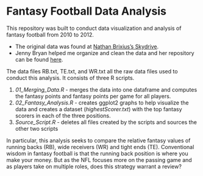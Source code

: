 Fantasy Football Data Analysis
========================================================

This repository was built to conduct data visualization and analysis of fantasy football from 2010 to 2012.

* The original data was found at [Nathan Brixius's Skydrive](https://skydrive.live.com/?cid=801f87a75bcb7685&id=801F87A75BCB7685%21466&authkey=%21AGiIqlHJtA4Hj5A).
* Jenny Bryan helped me organize and clean the data and her repository can be found [here](https://github.com/jennybc/nfl/).

The data files RB.txt, TE.txt, and WR.txt all the raw data files used to conduct this analysis.  It consists of three R scripts. 

1. *01_Merging_Data.R* - merges the data into one dataframe and computes the fantasy points and fantasy points per game for all players.
2. *02_Fantasy_Analysis.R* - creates ggplot2 graphs to help visualize the data and creates a dataset (*highestScorer.txt*) with the top fantasy scorers in each of the three positions.
3. *Source_Script.R* - deletes all files created by the scripts and sources the other two scripts

In particular, this analysis seeks to compare the relative fantasy values of running backs (RB), wide receivers (WR) and tight ends (TE).  Conventional wisdom in fantasy football is that the running back position is where you make your money.  But as the NFL focuses more on the passing game and as players take on multiple roles, does this strategy warrant a review?  









